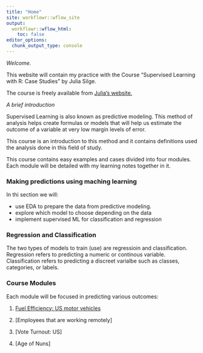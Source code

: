 ```yaml
---
title: "Home"
site: workflowr::wflow_site
output:
  workflowr::wflow_html:
    toc: false
editor_options:
  chunk_output_type: console
---
```


*Welcome.* 

This website will contain my practice with the Course "Supervised Learning with R: Case Studies" by Julia Silge.

The course is freely available from [Julia's website.](https://supervised-ml-course.netlify.com/)

*A brief introduction*

Supervised Learning is also known as predictive modeling.  This method of analysis helps create formulas or models that will help us estimate the outcome of a variable at very low margin levels of error.  

This course is an introduction to this method and it contains definitions used the analysis done in this field of study.  

This course contains easy examples and cases divided into four modules.  Each module will be detailed with my learning notes together in it.

### Making predictions using maching learning

In thi section we will:

 - use EDA to prepare the data from predictive modeling.
 - explore which model to choose depending on the data
 - implement supervised ML for classification and regression
 
### Regression and Classification

The two types of models to train (use) are regressioin and classification.  Regression refers to predicting a numeric or continous variable.  Classification refers to predicting a discreet varialbe such as classes, categories, or labels.  
 

### Course Modules

Each module will be focused in predicting various outcomes:

 1. [Fuel Efficiency: US motor vehicles](fuel-efficiency.html)
 
 2. [Employees that are working remotely]
 
 3. [Vote Turnout: US]
 
 4. [Age of Nuns]


